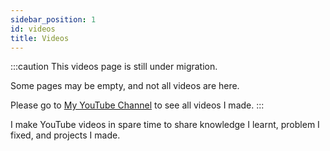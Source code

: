 ```yaml
---
sidebar_position: 1
id: videos
title: Videos
---
```




:::caution
This videos page is still under migration. 

Some pages may be empty, and not all videos are here.

Please go to [My YouTube Channel](https://www.youtube.com/channel/UC1gJeFbvRcQXDC_C8nKetdA) to see all videos I made.
:::

I make YouTube videos in spare time to share knowledge I learnt, problem I fixed, and projects I made.